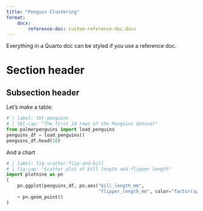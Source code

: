 ```yaml
---
title: "Penguin Clustering"
format: 
    docx:
        reference-doc: custom-reference-doc.docx
---
```


Everything in a Quarto doc can be styled if you use a reference doc.

# Section header

## Subsection header

Let's make a table:

```python
# | label: tbl-penguins
# | tbl-cap: "The first 10 rows of the Penguins dataset"
from palmerpenguins import load_penguins
penguins_df = load_penguins()
penguins_df.head(10)
```

And a chart


```python
# | label: fig-scatter-flip-and-bill
# | fig-cap: "Scatter plot of bill length and flipper length"
import plotnine as pn
(
    pn.ggplot(penguins_df, pn.aes("bill_length_mm",
                                  "flipper_length_mm", color="factor(species)"))
    + pn.geom_point()
)
```